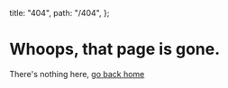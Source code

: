   title: "404",
  path: "/404",
};

# Whoops, that page is gone.

There's nothing here, [go back home](/)
